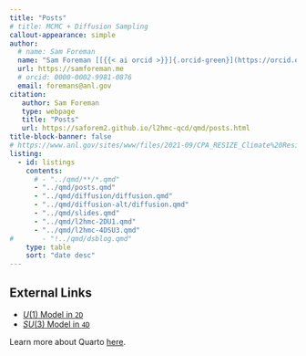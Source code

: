```yaml
---
title: "Posts"
# title: MCMC + Diffusion Sampling
callout-appearance: simple
author:
  # name: Sam Foreman
  name: "Sam Foreman [[{{< ai orcid >}}]{.orcid-green}](https://orcid.org/0000-0002-9981-0876)"
  url: https://samforeman.me
  # orcid: 0000-0002-9981-0876
  email: foremans@anl.gov
citation:
   author: Sam Foreman
   type: webpage
   title: "Posts"
   url: https://saforem2.github.io/l2hmc-qcd/qmd/posts.html
title-block-banner: false
# https://www.anl.gov/sites/www/files/2021-09/CPA_RESIZE_Climate%20Resilience%20Images_01_1920x1080.jpg
listing:
  - id: listings
    contents:
      # - "../qmd/**/*.qmd"
      - "../qmd/posts.qmd"
      - "../qmd/diffusion/diffusion.qmd"
      - "../qmd/diffusion-alt/diffusion.qmd"
      - "../qmd/slides.qmd"
      - "../qmd/l2hmc-2DU1.qmd"
      - "../qmd/l2hmc-4DSU3.qmd"
#       - "!../qmd/dsblog.qmd"
    type: table
    sort: "date desc"
---
```


## External Links

- [$U(1)$ Model in `2D`](./l2hmc-2DU1.qmd)
- [$SU(3)$ Model in `4D`](./l2hmc-4DSU3.qmd)

::: {#listings}
:::

Learn more about Quarto [here](https://www.quarto.com).
